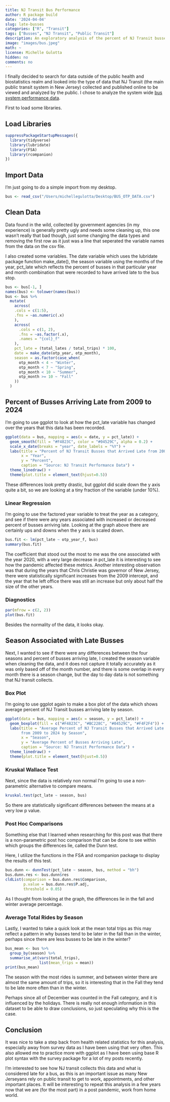 ```yaml
---
title: NJ Transit Bus Performance
author: R package build
date: '2024-04-04'
slug: late-busses
categories: ["R", "Transit"]
tags: ["Busses", "NJ Transit", "Public Transit"]
description: An exploratory analysis of the percent of NJ Transit busses that have arrived late from January 2009 to January 2024.
image: "images/bus.jpeg"
math: ~
license: Michelle Gulotta
hidden: no
comments: no
---
```


I finally decided to search for data outside of the public health and biostatistics realm and looked into the type of data that NJ Transit (the main public transit system in New Jersey) collected and published online to be viewed and analyzed by the public. I chose to analyze the system wide [bus system performance data](https://www.njtransit.com/performance-data-download).

First to load some libraries.

## Load Libraries
```r
suppressPackageStartupMessages({
  library(tidyverse)
  library(lubridate)
  library(FSA)
  library(rcompanion)
})
```

## Import Data

I'm just going to do a simple import from my desktop.
```r
bus <- read_csv("/Users/michellegulotta/Desktop/BUS_OTP_DATA.csv")
```

## Clean Data

Data found in the wild, collected by government agencies (in my experience) is generally pretty ugly and needs some cleaning up, this one wasn't really that bad though, just some changing the data types and removing the first row as it just was a line that seperated the variable names from the data on the csv file.

I also created some variables. The date variable which uses the lubridate package function make_date(), the season variable using the months of the year, pct_late which reflects the percent of busses in that particular year and month combination that were recorded to have arrived late to the bus stop.
```r
bus <- bus[-1, ]
names(bus) <- tolower(names(bus))
bus <- bus %>% 
  mutate(
    across(
    .cols = c(1:5),
    .fns = ~as.numeric(.x)
    ),
    across(
      .cols = c(1, 2),
      .fns = ~as.factor(.x),
      .names = "{col}_f"
    ),
    pct_late = (total_lates / total_trips) * 100,
    date = make_date(otp_year, otp_month),
    season = as.factor(case_when(
      otp_month < 4 ~ "Winter",
      otp_month < 7 ~ "Spring",
      otp_month < 10 ~ "Summer",
      otp_month >= 10 ~ "Fall"
    ))
  )
```

## Percent of Busses Arriving Late from 2009 to 2024

I'm going to use ggplot to look at how the pct_late variable has changed over the years that this data has been recorded.
```r
ggplot(data = bus, mapping = aes(x = date, y = pct_late)) +
  geom_smooth(fill = "#F4823C", color = "#04529C", alpha = 0.2) +
  scale_x_date(breaks = "year", date_labels = "%Y") +
  labs(title = "Percent of NJ Transit Busses that Arrived Late from 2009 to 2024",
       x = "Year",
       y = "Percent",
       caption = "Source: NJ Transit Performance Data") +
  theme_linedraw() +
  theme(plot.title = element_text(hjust=0.5))
```

These differences look pretty drastic, but ggplot did scale down the y axis quite a bit, so we are looking at a tiny fraction of the variable (under 10%).

### Linear Regression

I'm going to use the factored year variable to treat the year as a category, and see if there were any years associated with increased or decreased percent of busses arriving late. Looking at the graph above there are certainly ups and downs when the y axis is scaled down.
```r
bus.fit <- lm(pct_late ~ otp_year_f, bus)
summary(bus.fit)
```

The coefficient that stood out the most to me was the one associated with the year 2020, with a very large decrease in pct_late it is interesting to see how the pandemic affected these metrics.
Another interesting observation was that during the years that Chris Christie was governor of New Jersey, there were statistically significant increases from the 2009 intercept, and the year that he left office there was still an increase but only about half the size of the other years.

### Diagnostics
```r
par(mfrow = c(2, 2))
plot(bus.fit)
```
Besides the normality of the data, it looks okay. 

## Season Associated with Late Busses

Next, I wanted to see if there were any differences between the four seasons and percent of busses arriving late, I created the season variable when cleaning the data, and it does not capture it totally accurately as it was only based off of the month number, and there is some overlap in every month there is a season change, but the day to day data is not something that NJ transit collects.

### Box Plot

I'm going to use ggplot again to make a box plot of the data which shows average percent of NJ Transit busses arriving late by season. 
```r
ggplot(data = bus, mapping = aes(x = season, y = pct_late)) +
  geom_boxplot(fill = c("#F4823C", "#BC228C", "#04529C", "#F4F2F4")) +
  labs(title = "Average Percent of NJ Transit Busses that Arrived Late 
       from 2009 to 2024 by Season",
       x = "Season",
       y = "Average Percent of Busses Arriving Late",
       caption = "Source: NJ Transit Performance Data") +
  theme_linedraw() +
  theme(plot.title = element_text(hjust=0.5))
```

### Kruskal Wallace Test

Next, since the data is relatively non normal I'm going to use a non-parametric alternative to compare means. 
```r
kruskal.test(pct_late ~ season, bus)
```
So there are statistically significant differences between the means at a very low p value. 

### Post Hoc Comparisons

Something else that I learned when researching for this post was that there is a non-parametric post hoc comparison that can be done to see within which groups the differences lie, called the Dunn test.

Here, I utilize the functions in the FSA and rcompanion package to display the results of this test.
```r
bus.dunn <- dunnTest(pct_late ~ season, bus, method = "bh")
bus.dunn.res <- bus.dunn$res
cldList(comparison = bus.dunn.res$Comparison,
        p.value = bus.dunn.res$P.adj,
        threshold = 0.05)
```

As I thought from looking at the graph, the differences lie in the fall and winter average percentage. 

### Average Total Rides by Season

Lastly, I wanted to take a quick look at the mean total trips as this may reflect a pattern in why busses tend to be later in the fall than in the winter, perhaps since there are less busses to be late in the winter?
```r
bus_mean <- bus %>% 
  group_by(season) %>% 
  summarise_at(vars(total_trips),
               list(mean_trips = mean))
print(bus_mean)
```

The season with the most rides is summer, and between winter there are almost the same amount of trips, so it is interesting that in the Fall they tend to be late more often than in the winter.

Perhaps since all of December was counted in the Fall category, and it is influenced by the holidays. There is really not enough information in this dataset to be able to draw conclusions, so just speculating why this is the case.

## Conclusion

It was nice to take a step back from health related statistics for this analysis, especially away from survey data as I have been using that very often. This also allowed me to practice more with ggplot as I have been using base R plot syntax with the survey package for a lot of my posts recently.

I'm interested to see how NJ transit collects this data and what is considered late for a bus, as this is an important issue as many New Jerseyans rely on public transit to get to work, appointments, and other important places. It will be interesting to repeat this analysis in a few years now that we are (for the most part) in a post pandemic, work from home world.